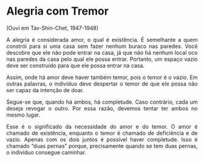 # Alegria com Tremor
(Ouvi em Tav-Shin-Chet, 1947-1948)

::: {style="text-align: justify"}

A alegria é considerada amor, o qual é existência. É semelhante a quem constrói para si uma casa sem fazer nenhum buraco nas paredes. Você descobre que ele não pode entrar na casa, já que não há nenhum local oco nas paredes da casa pelo qual ele possa entrar. Portanto, um espaço vazio deve ser construído para que ele possa entrar na casa.

 

Assim, onde há amor deve haver também temor, pois o temor é o vazio. Em outras palavras, o indivíduo deve despertar o temor de que ele possa não ser capaz da intenção de doar.

 

Segue-se que, quando há ambos, há completude. Caso contrário, cada um deseja revogar o outro. Por essa razão, devemos tentar ter ambos no mesmo lugar.

 

Esse é o significado da necessidade do amor e do temor. O amor é chamado de existência, enquanto o temor é chamado de deficiência e de vazio. Apenas com os dois juntos é possível haver completude. Isso é chamado “duas pernas” porque, precisamente quando se tem duas pernas, o indivíduo consegue caminhar.

:::
